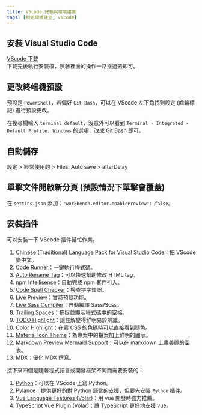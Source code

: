 ```yaml
---
title: VScode 安裝與環境建置
tags: [初始環境建立, vscode]
---
```

## 安裝 Visual Studio Code
[VScode 下載](https://code.visualstudio.com/)  
下載完後執行安裝檔，照著裡面的操作一路推過去即可。

## 更改終端機預設
預設是 `PowerShell`，若偏好 `Git Bash`，可以在 VScode 左下角找到設定 (齒輪標記) 進行預設更改。  

在搜尋欄輸入 `terminal default`，沒意外可以看到 `Terminal › Integrated › Default Profile: Windows` 的選項，改成 Git Bash 即可。

## 自動儲存
設定 > 經常使用的 > Files: Auto save > afterDelay

## 單擊文件開啟新分頁 (預設情況下單擊會覆蓋)
在 `settins.json` 添加：`"workbench.editor.enablePreview": false`。


## 安裝插件
可以安裝一下 VScode 插件幫忙作業。  
1. [Chinese (Traditional) Language Pack for Visual Studio Code](https://marketplace.visualstudio.com/items?itemName=MS-CEINTL.vscode-language-pack-zh-hant)：把 VScode 變中文。
2. [Code Runner](https://marketplace.visualstudio.com/items?itemName=formulahendry.code-runner)：一鍵執行程式碼。
3. [Auto Rename Tag](https://marketplace.visualstudio.com/items?itemName=formulahendry.auto-rename-tag)：可以快速幫助修改 HTML tag。
4. [npm Intellisense](https://marketplace.visualstudio.com/items?itemName=christian-kohler.npm-intellisense)：自動完成 npm 套件引入。
5. [Code Spell Checker](https://marketplace.visualstudio.com/items?itemName=streetsidesoftware.code-spell-checker)：檢查拼字錯誤。
6. [Live Preview](https://marketplace.visualstudio.com/items?itemName=ms-vscode.live-server)：實時預覽功能。
7. [Live Sass Compiler](https://marketplace.visualstudio.com/items?itemName=glenn2223.live-sass)：自動編譯 Sass/Scss。
8. [Trailing Spaces](https://marketplace.visualstudio.com/items?itemName=shardulm94.trailing-spaces)：捕捉並顯示程式碼中的空格。
9. [TODO Highlight](https://marketplace.visualstudio.com/items?itemName=wayou.vscode-todo-highlight)：讓註解變得鮮明易於辨識。
10. [Color Highlight](https://marketplace.visualstudio.com/items?itemName=naumovs.color-highlight)：在寫 CSS 的色碼時可以直接看到顏色。
11. [Material Icon Theme](https://marketplace.visualstudio.com/items?itemName=PKief.material-icon-theme)：為專案中的檔案加上鮮明的圖示。
12. [Markdown Preview Mermaid Support](https://marketplace.visualstudio.com/items?itemName=bierner.markdown-mermaid)：可以在 markdown 上畫美麗的圖表。
13. [MDX](https://marketplace.visualstudio.com/items?itemName=unifiedjs.vscode-mdx)：優化 MDX 撰寫。

接下來四個是隨著程式語言或開發框架不同而需要安裝的：  
1. [Python](https://marketplace.visualstudio.com/items?itemName=ms-python.python)：可以在 VScode 上寫 Python。
2. [Pylance](https://marketplace.visualstudio.com/items?itemName=ms-python.vscode-pylance)：提供更好的對 Python 語言的支援，但要先安裝 `Python` 插件。
3. [Vue Language Features (Volar)](https://marketplace.visualstudio.com/items?itemName=Vue.volar)：用 vue 開發時強力推薦。
4. [TypeScript Vue Plugin (Volar)](https://marketplace.visualstudio.com/items?itemName=Vue.vscode-typescript-vue-plugin)：讓 TypeScript 更好地支援 vue。